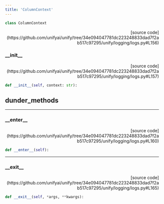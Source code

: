 ```yaml
---
title: 'ColumnContext'
---
```


```python
class ColumnContext
```

<p align="right">[source code](https://github.com/unifyai/unify/tree/34e094047781dc223248833dad7f2ab517c97295/unify/logging/logs.py#L156)</p>



### \_\_init\_\_

<p align="right">[source code](https://github.com/unifyai/unify/tree/34e094047781dc223248833dad7f2ab517c97295/unify/logging/logs.py#L157)</p>

```python
def __init__(self, context: str):
```



## dunder_methods

---

### \_\_enter\_\_

<p align="right">[source code](https://github.com/unifyai/unify/tree/34e094047781dc223248833dad7f2ab517c97295/unify/logging/logs.py#L160)</p>

```python
def __enter__(self):
```



---

### \_\_exit\_\_

<p align="right">[source code](https://github.com/unifyai/unify/tree/34e094047781dc223248833dad7f2ab517c97295/unify/logging/logs.py#L165)</p>

```python
def __exit__(self, *args, **kwargs):
```

